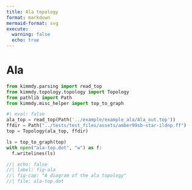 ```yaml
---
title: Ala topology
format: markdown
mermaid-format: svg
execute:
  warning: false
  echo: true
---
```


# Ala

```python
from kimmdy.parsing import read_top
from kimmdy.topology.topology import Topology
from pathlib import Path
from kimmdy.misc_helper import top_to_graph
```

```python
#| eval: false
ala_top = read_top(Path('../example/example_ala/Ala_out.top'))
ffdir = Path("../tests/test_files/assets/amber99sb-star-ildnp.ff")
top = Topology(ala_top, ffdir)

ls = top_to_graph(top) 
with open("ala-top.dot", "w") as f:
  f.writelines(ls)
```


```dot
//| echo: false
//| label: fig-ala
//| fig-cap: "A diagram of the ala topology"
//| file: ala-top.dot
```

